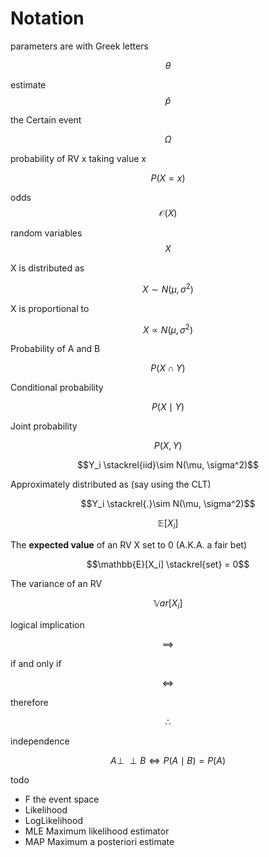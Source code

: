 # Notation

parameters are with Greek letters

$$\theta$$

estimate $$\hat{p}$$

the Certain event

$$\Omega$$

probability of RV x taking value x

$$P(X=x)$$

odds $$\mathcal{O}(X)$$

random variables $$X$$

X is distributed as

$$X\sim N(\mu, \sigma^2)$$

X is proportional to

$$X\propto N(\mu, \sigma^2)$$

Probability of A and B

$$P(X \cap Y)$$

Conditional probability

$$P(X \mid Y)$$

Joint probability

$$P(X,Y)$$

$$Y_i \stackrel{iid}\sim N(\mu, \sigma^2)$$

Approximately distributed as (say using the CLT)

$$Y_i \stackrel{.}\sim N(\mu, \sigma^2)$$

$$\mathbb{E}[X_i]$$

The **expected value** of an RV X set to 0 (A.K.A. a fair bet)

$$\mathbb{E}[X_i]  \stackrel{set} = 0$$

The variance of an RV

$$\mathbb{V}ar[X_i]$$

logical implication

$$\implies$$

if and only if

$$\iff$$

therefore

$$\therefore$$

independence

$$A \perp \!\!\! \perp B \iff P(A \mid B) = P(A)$$

todo

-   F the event space
-   Likelihood
-   LogLikelihood
-   MLE Maximum likelihood estimator
-   MAP Maximum a posteriori estimate
